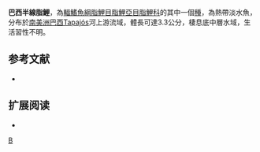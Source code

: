 {{Speciesbox 
| taxon = Hemigrammus skolioplatus
| status = NE
| status_system = IUCN3.1
| authority =  [[Bertaco|Bertaco]] & [[Carvalho|Carvalho]], 2005
| synonyms = 
}}
'''巴西半線脂鯉'''，為[[輻鰭魚綱|輻鰭魚綱]][[脂鯉目|脂鯉目]][[脂鯉亞目|脂鯉亞目]][[脂鯉科|脂鯉科]]的其中一個[[種|種]]，為熱帶淡水魚，分布於[[南美洲|南美洲]][[巴西|巴西]]Tapajós河上游流域，體長可達3.3公分，棲息底中層水域，生活習性不明。

==参考文献==
{{refbegin}}
*{{FishBase_species|genus=Hemigrammus|species=skolioplatus|year=2013|month=12}}
{{refend}}

== 扩展阅读 ==
{{refbegin}}
*{{wikispecies-inline|Hemigrammus skolioplatus|巴西半線脂鯉}}
{{refend}}
{{Taxonbar|from=Q6411237}}

[[Category:半線脂鯉屬|B]]


{{魚類小作品}}
